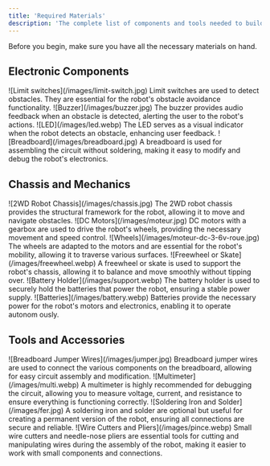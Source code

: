 ```yaml
---
title: 'Required Materials'
description: 'The complete list of components and tools needed to build the Mustache Robot.'
---
```


Before you begin, make sure you have all the necessary materials on hand.
    


## Electronic Components

<CardGroup col={2}>
    <Card
        title="Limit Switches"
        icon="switch"
    >
        ![Limit switches](/images/limit-switch.jpg)
        Limit switches are used to detect obstacles. They are essential for the robot's obstacle avoidance functionality.  
    </Card>
    <Card
        title="Buzzer"
        icon="speaker"
    >
        ![Buzzer](/images/buzzer.jpg)
        The buzzer provides audio feedback when an obstacle is detected, alerting the user to the robot's actions.
    </Card>
    <Card
        title="LED"
        icon="led"
    >
        ![LED](/images/led.webp)
        The LED serves as a visual indicator when the robot detects an obstacle, enhancing user feedback.
    </Card>
    <Card
        title="Breadboard"
        icon="breadboard"
    >
        ![Breadboard](/images/breadboard.jpg)
        A breadboard is used for assembling the circuit without soldering, making it easy to modify and debug the robot's electronics.
    </Card>

</CardGroup>

## Chassis and Mechanics
<CardGroup col={2}>
    <Card
        title="2WD Robot Chassis"
        icon="robot-chassis"
    >
        ![2WD Robot Chassis](/images/chassis.jpg)
        The 2WD robot chassis provides the structural framework for the robot, allowing it to move and navigate obstacles.
    </Card>
    <Card
        title="DC Motors"
        icon="motor"
    >
        ![DC Motors](/images/moteur.jpg)
        DC motors with a gearbox are used to drive the robot's wheels, providing the necessary movement
        and speed control.
    </Card>
    <Card
        title="Wheels"
        icon="wheel"
    >
        ![Wheels](/images/moteur-dc-3-6v-roue.jpg)
        The wheels are adapted to the motors and are essential for the robot's mobility, allowing it to traverse various surfaces.
    </Card>
    <Card
        title="Freewheel or Skate"
        icon="skate"
    >
        ![Freewheel or Skate](/images/freewheel.webp)
        A freewheel or skate is used to support the robot's chassis, allowing it to balance
        and move smoothly without tipping over.
    </Card>
    <Card
        title="Battery Holder"
        icon="battery-holder"
    >
        ![Battery Holder](/images/support.webp)
        The battery holder is used to securely hold the batteries that power the robot, ensuring a stable power supply.
    </Card>
    <Card
        title="Batteries"
        icon="battery"
    >
        ![Batteries](/images/battery.webp)
        Batteries provide the necessary power for the robot's motors and electronics, enabling it to operate autonom
        ously.
    </Card>
</CardGroup>

## Tools and Accessories
<CardGroup col={2}>
    <Card
        title="Breadboard Jumper Wires"
        icon="jumper-wires"
    >
        ![Breadboard Jumper Wires](/images/jumper.jpg)
        Breadboard jumper wires are used to connect the various components on the breadboard, allowing for easy circuit assembly and modification.
    </Card>
    <Card
        title="Multimeter"
        icon="multimeter"
    >
        ![Multimeter](/images/multi.webp)
        A multimeter is highly recommended for debugging the circuit, allowing you to measure voltage, current, and resistance to ensure everything is functioning correctly.
    </Card>
    <Card
        title="Soldering Iron and Solder"
        icon="soldering-iron"
    >
        ![Soldering Iron and Solder](/images/fer.jpg)
        A soldering iron and solder are optional but useful for creating a permanent version of the robot, ensuring all connections are secure and reliable.
    </Card>
    <Card
        title="Wire Cutters and Pliers"
        icon="wire-cutters" 
    >
        ![Wire Cutters and Pliers](/images/pince.webp)
        Small wire cutters and needle-nose pliers are essential tools for cutting and manipulating wires during
        the assembly of the robot, making it easier to work with small components and connections.
    </Card>
</CardGroup>